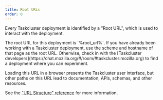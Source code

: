 ```yaml
---
title: Root URLs
order: 0
---
```



Every Taskcluster deployment is identified by a "Root URL", which is used to interact with the deployment.

<SiteSpecific>
The root URL for this deployment is `%root_url%`.
</SiteSpecific>
<SiteSpecific showIfNotSet={['root_url']}>
If you have already been working with a Taskcluster deployment, use the scheme and hostname of that page as the root URL.
Otherwise, check in with the [Taskcluster developers](https://chat.mozilla.org/#/room/#taskcluster:mozilla.org) to find a deployment where you can experiment.
</SiteSpecific>

Loading this URL in a browser presents the Taskcluster user interface, but other paths on this URL lead to documentation, APIs, schemas, and other resources.

See the ["URL Structure" reference](/docs/reference/url-structure) for more information.
